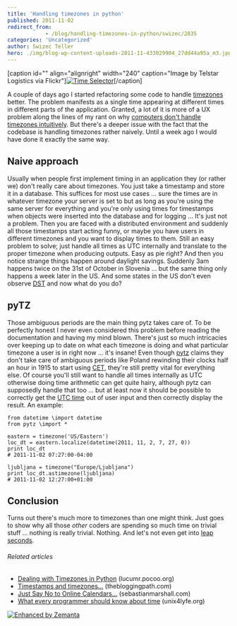 ```yaml
---
title: 'Handling timezones in python'
published: 2011-11-02
redirect_from: 
            - /blog/handling-timezones-in-python/swizec/2835
categories: 'Uncategorized'
author: Swizec Teller
hero: ./img/blog-wp-content-uploads-2011-11-433029904_27dd44a95a_m3.jpg
---
```

\[caption id="" align="alignright" width="240" caption="Image by Telstar Logistics via Flickr"][![Time Selector](./img/blog-wp-content-uploads-2011-11-433029904_27dd44a95a_m3.jpg "Time Selector")](http://www.flickr.com/photos/49502995517@N01/433029904)\[/caption]

A couple of days ago I started refactoring some code to handle [timezones](http://en.wikipedia.org/wiki/Lists_of_time_zones "Lists of time zones") better. The problem manifests as a single time appearing at different times in different parts of the application. Granted, a lot of it is more of a UX problem along the lines of my rant on why [computers don't handle timezones intuitively](http://swizec.com/blog/why-dont-computers-understand-timezones/swizec/2288 "Why don’t computers understand timezones?"). But there's a deeper issue with the fact that the codebase is handling timezones rather naively. Until a week ago I would have done it exactly the same way.

## Naive approach

Usually when people first implement timing in an application they (or rather we) don't really care about timezones. You just take a timestamp and store it in a database. This suffices for most use cases ... sure the times are in whatever timezone your server is set to but as long as you're using the same server for everything and you're only using times for timestamps when objects were inserted into the database and for logging ... It's just not a problem. Then you are faced with a distributed environment and suddenly all those timestamps start acting funny, or maybe you have users in different timezones and you want to display times to them. Still an easy problem to solve; just handle all times as UTC internally and translate to the proper timezone when producing outputs. Easy as pie right? And then you notice strange things happen around daylight savings. Suddenly 3am happens twice on the 31st of October in Slovenia ... but the same thing only happens a week later in the US. And some states in the US don't even observe [DST](http://en.wikipedia.org/wiki/Daylight_saving_time "Daylight saving time") and now what do you do?

## pyTZ

Those ambiguous periods are the main thing pytz takes care of. To be perfectly honest I never even considered this problem before reading the documentation and having my mind blown. There's just so much intricacies over keeping up to date on what each timezone is doing and what particular timezone a user is in right now ... it's insane! Even though [pytz](http://pypi.python.org/pypi/pytz) claims they don't take care of ambiguous periods like Poland rewinding their clocks half an hour in 1915 to start using [CET](http://en.wikipedia.org/wiki/Central_European_Time "Central European Time"), they're still pretty vital for everything else. Of course you'll still want to handle all times internally as UTC otherwise doing time arithmetic can get quite hairy, although pytz can supposedly handle that too ... but at least now it should be possible to correctly get the [UTC time](http://en.wikipedia.org/wiki/Coordinated_Universal_Time "Coordinated Universal Time") out of user input and then correctly display the result. An example:

```
from datetime \import datetime
from pytz \import *

eastern = timezone('US/Eastern')
loc_dt = eastern.localize(datetime(2011, 11, 2, 7, 27, 0))
print loc_dt
# 2011-11-02 07:27:00-04:00

ljubljana = timezone("Europe/Ljubljana")
print loc_dt.astimezone(ljubljana)
# 2011-11-02 12:27:00+01:00
```

## Conclusion

Turns out there's much more to timezones than one might think. Just goes to show why all those _other_ coders are spending so much time on trivial stuff ... nothing is really trivial. Nothing. And let's not even get into [leap seconds](http://en.wikipedia.org/wiki/Leap_second "Leap second").

###### Related articles

- [Dealing with Timezones in Python](http://lucumr.pocoo.org/2011/7/15/eppur-si-muove/) (lucumr.pocoo.org)
- [Timestamps and timezones...](http://thebloggingpath.com/2011/08/28/timestamps-and-timezones/) (thebloggingpath.com)
- [Just Say No to Online Calendars...](http://www.sebastianmarshall.com/just-say-no-to-online-calendars) (sebastianmarshall.com)
- [What every programmer should know about time](http://unix4lyfe.org/time/) (unix4lyfe.org)

[![Enhanced by Zemanta](http://img.zemanta.com/zemified_e.png?x-id=ae6a7b39-c233-48c2-bb4b-4d47940ca4b8)](http://www.zemanta.com/ "Enhanced by Zemanta")